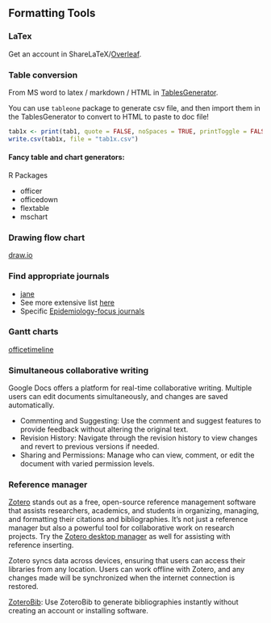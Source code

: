 ## Formatting Tools {.unnumbered}

### LaTex

Get an account in ShareLaTeX/[Overleaf](https://v2.overleaf.com/login).

### Table conversion 

From MS word to latex / markdown / HTML in [TablesGenerator](http://www.tablesgenerator.com/).

You can use `tableone` package to generate csv file, and then import them in the TablesGenerator to convert to HTML to paste to doc file!

```r
tab1x <- print(tab1, quote = FALSE, noSpaces = TRUE, printToggle = FALSE)
write.csv(tab1x, file = "tab1x.csv")
```

#### Fancy table and chart generators:

R Packages 

- officer
- officedown
- flextable
- mschart

### Drawing flow chart

[draw.io](https://www.draw.io/.)

### Find appropriate journals

- [jane](http://jane.biosemantics.org)
- See more extensive list [here](https://ehsanx.github.io/Scientific-Writing-for-Health-Research/finding-suitable-journals.html)
- Specific [Epidemiology-focus journals](https://ehsanx.github.io/choosing-epidemiological-journals/)

### Gantt charts

[officetimeline](https://online.officetimeline.com/)

### Simultaneous collaborative writing

Google Docs offers a platform for real-time collaborative writing. Multiple users can edit documents simultaneously, and changes are saved automatically.

- Commenting and Suggesting: Use the comment and suggest features to provide feedback without altering the original text.
- Revision History: Navigate through the revision history to view changes and revert to previous versions if needed.
- Sharing and Permissions: Manage who can view, comment, or edit the document with varied permission levels.

### Reference manager

[Zotero](https://www.zotero.org/) stands out as a free, open-source reference management software that assists researchers, academics, and students in organizing, managing, and formatting their citations and bibliographies. It's not just a reference manager but also a powerful tool for collaborative work on research projects. Try the [Zotero desktop manager](https://www.zotero.org/download/) as well for assisting with reference inserting.

Zotero syncs data across devices, ensuring that users can access their libraries from any location. Users can work offline with Zotero, and any changes made will be synchronized when the internet connection is restored.

[ZoteroBib](https://zbib.org/): Use ZoteroBib to generate bibliographies instantly without creating an account or installing software.